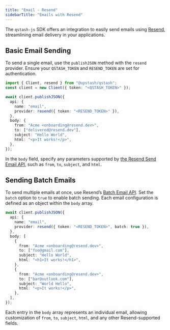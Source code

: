 ```yaml
---
title: "Email - Resend"
sidebarTitle: "Emails with Resend"
---
```


The `qstash-js` SDK offers an integration to easily send emails using [Resend](https://resend.com/), streamlining email delivery in your applications.

## Basic Email Sending

To send a single email, use the `publishJSON` method with the `resend` provider. Ensure your `QSTASH_TOKEN` and `RESEND_TOKEN` are set for authentication.

```typescript
import { Client, resend } from "@upstash/qstash";
const client = new Client({ token: "<QSTASH_TOKEN>" });

await client.publishJSON({
  api: {
    name: "email",
    provider: resend({ token: "<RESEND_TOKEN>" }),
  },
  body: {
    from: "Acme <onboarding@resend.dev>",
    to: ["delivered@resend.dev"],
    subject: "Hello World",
    html: "<p>It works!</p>",
  },
});
```

In the `body` field, specify any parameters supported by [the Resend Send Email API](https://resend.com/docs/api-reference/emails/send-email), such as `from`, `to`, `subject`, and `html`.

## Sending Batch Emails

To send multiple emails at once, use Resend’s [Batch Email API](https://resend.com/docs/api-reference/emails/send-batch-emails). Set the `batch` option to `true` to enable batch sending. Each email configuration is defined as an object within the `body` array.

```typescript
await client.publishJSON({
  api: {
    name: "email",
    provider: resend({ token: "<RESEND_TOKEN>", batch: true }),
  },
  body: [
    {
      from: "Acme <onboarding@resend.dev>",
      to: ["foo@gmail.com"],
      subject: "Hello World",
      html: "<h1>It works!</h1>",
    },
    {
      from: "Acme <onboarding@resend.dev>",
      to: ["bar@outlook.com"],
      subject: "World Hello",
      html: "<p>It works!</p>",
    },
  ],
});
```

Each entry in the `body` array represents an individual email, allowing customization of `from`, `to`, `subject`, `html`, and any other Resend-supported fields.

